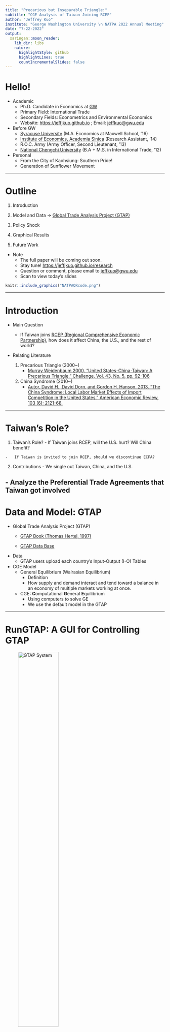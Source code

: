 ```yaml
---
title: "Precarious but Inseparable Triangle:"
subtitle: "CGE Analysis of Taiwan Joining RCEP"
author: "Jeffrey Kuo"
institute: "George Washington University \n NATPA 2022 Annual Meeting"
date: "7-22-2022"
output:
  xaringan::moon_reader:
    lib_dir: libs
    nature:
      highlightStyle: github
      highlightLines: true
      countIncrementalSlides: false
---
```


# Hello! 

- Academic
  - Ph.D. Candidate in Economics at [GW](https://gwu.edu)
  - Primary Field: International Trade 
  - Secondary Fields: Econometrics and Environmental Economics
  - Website: [https://jeffjkuo.github.io](https://jeffjkuo.github.io) ; Email: <jeffkuo@gwu.edu>

- Before GW
  - [Syracuse University](https://syr.edu) (M.A. Economics at Maxwell School, ’16)
  - [Institute of Economics, Academia Sinica](https://www.econ.sinica.edu.tw/) (Research Assistant, ’14)
  - R.O.C. Army (Army Officer, Second Lieutenant, ’13)
  - [National Chengchi University](https://nccu.edu.tw) (B.A + M.S. in International Trade, ’12)

- Personal
  - From the City of Kaohsiung: Southern Pride!
  - Generation of Sunflower Movement


---

# Outline
1.  Introduction

2.  Model and Data -> [Global Trade Analysis Project (GTAP)](https://www.gtap.agecon.purdue.edu/)

3.  Policy Shock

4.  Graphical Results

5.  Future Work

-   Note
    -   The full paper will be coming out soon. 
    -   Stay tune! <https://jeffjkuo.github.io/research>
    -   Question or comment, please email to [jeffkuo@gwu.edu](jeffkuo@gwu.edu)
    -   Scan to view today's slides 


```r
knitr::include_graphics("NATPAQRcode.png")
```


---

# Introduction

-   Main Question
    
    -   If Taiwan joins [RCEP (Regional Comprehensive Economic Partnership)](https://rcepsec.org/), how does it affect China, the U.S., and the rest of world?

-   Relating Literature

    1.  Precarious Triangle (2000\~)
        -   [Murray Weidenbaum 2000. "United States-China-Taiwan: A Precarious Triangle." Challenge, Vol. 43, No. 5, pp. 92-106](https://www.jstor.org/stable/40722032)

    2.  China Syndrome (2010\~)
        -   [Autor, David H., David Dorn, and Gordon H. Hanson. 2013. "The China Syndrome: Local Labor Market Effects of Import Competition in the United States." American Economic Review, 103 (6): 2121-68.](https://www.aeaweb.org/articles?id=10.1257/aer.103.6.2121)
        

---

# Taiwan's Role?

1.   Taiwan's Role?
    -   If Taiwan joins RCEP, will the U.S. hurt? Will China benefit?
    
    -   If Taiwan is invited to join RCEP, should we discontinue ECFA?
    
2.   Contributions
    -   We single out Taiwan, China, and the U.S.
    
    -   Analyze the Preferential Trade Agreements that Taiwan got involved
---

# Data and Model: GTAP

-   Global Trade Analysis Project (GTAP)
    -   [GTAP Book (Thomas Hertel, 1997)](https://www.gtap.agecon.purdue.edu/products/gtap_book.asp)

    -   [GTAP Data Base](https://www.gtap.agecon.purdue.edu/databases/default.asp)

-   Data
    -   GTAP users upload each country's Input-Output (I-O) Tables

-   CGE Model
    -   General Equilibrium (Walrasian Equilibrium)
        -   Definition
        -   How supply and demand interact and tend toward a balance in an economy of multiple markets working at once.
        
    -   CGE: **C**omputational **G**eneral **E**quilibrium
        -  Using computers to solve GE
        -   We use the default model in the GTAP


---

# RunGTAP: A GUI for Controlling GTAP

![GTAP System](gtapflow.png){width="55%"}


---

# RunGTAP

RunGTAP is a simulator of the (trade) world.

```r
knitr::include_graphics("Rehoboam.gif")
``` 

---

# RunGTAP Interface

![RunGTAP Interface](rungtapinterface.png)

---

# RunGTAP Setting

-   Regional Aggregation
```r
knitr::include_graphics("GTAPAggregation.png")
``` 

---
# GTAP Model Setting - Shock Experiment

![Policy Shock - Set Target Import Tariff = 0](shock.png)
---

# GTAP Model Simulation Results

<img src="ev.png" width="240" height="300" />
<img src="vgdp.png" width="240" height="300" />
<img src="qxwreg.png" width="240" height="300" />

---

# Result of Taiwan Joins RCEP - 1

```r
knitr::include_graphics("EVchange.png")
``` 

---

# Result of Taiwan Joins RCEP - 2

-   Now we switch to $\Delta$GDP after the experimental shocks


```r
knitr::include_graphics("GDPchange.png")
``` 

---

# Conclusion & Future Work & Thank You

-   Primary Conclusions

    1.   RCEP might be a good option for Taiwan.
    
    2.   Taiwan is blocked, not because of pure politcal reasons.
    
    3.   But if the U.S. was excluded, the U.S. will hurt the most.

-   Future Work
    -   Apply Heterogeneous Shocks in different production sectors.
    -   Explore more possible shocks in policy tools.
    -   Expand the analysis to see the synergy of multiple PTAs, i.e., CPTPP and EFCA.

-   Thank You!
    -   It's really nice to see you, and welcome to D.C.!
    -   Comments and questions, please send to [jeffkuo@gwu.edu](jeffkuo@gwu.edu)


